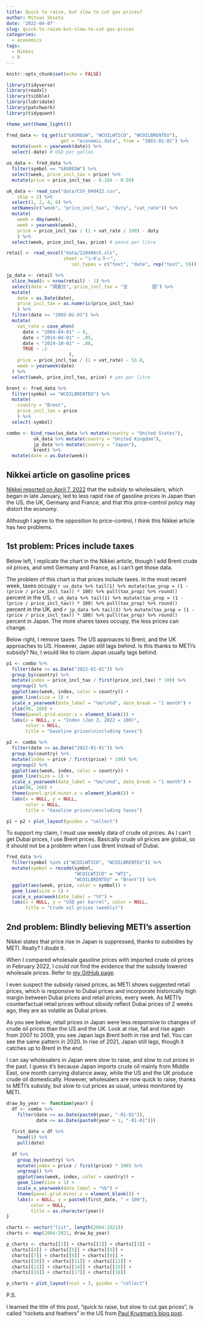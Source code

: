 ```yaml
---
title: Quick to raise, but slow to cut gas prices?
author: Mitsuo Shiota
date: '2022-04-07'
slug: quick-to-raise-but-slow-to-cut-gas-prices
categories:
  - economics
tags:
  - Nikkei
  - R
---
```


```r
knitr::opts_chunk$set(echo = FALSE)

library(tidyverse)
library(readxl)
library(tsibble)
library(lubridate)
library(patchwork)
library(tidyquant)

theme_set(theme_light())
```

```r

fred_data <- tq_get(c("GASREGW", "WCOILWTICO", "WCOILBRENTEU"),
                    get = "economic.data", from = "2003-01-01") %>% 
  mutate(week = yearweek(date)) %>% 
  select(-date) # USD per gallon

us_data <- fred_data %>% 
  filter(symbol == "GASREGW") %>% 
  select(week, price_incl_tax = price) %>% 
  mutate(price = price_incl_tax - 0.184 - 0.50)

uk_data <- read_csv("data/CSV_040422.csv", 
    skip = 2) %>% 
  select(1, 2, 4, 6) %>% 
  setNames(c("week", "price_incl_tax", "duty", "vat_rate")) %>% 
  mutate(
    week = dmy(week),
    week = yearweek(week),
    price = price_incl_tax / (1 + vat_rate / 100) - duty
    ) %>% 
  select(week, price_incl_tax, price) # pence per litre

retail <- read_excel("data/220406s5.xls", 
                     sheet = "レギュラー",
                        col_types = c("text", "date", rep("text", 59)))

jp_data <- retail %>% 
  slice_head(n = nrow(retail) - 1) %>% 
  select(date = "調査日", price_incl_tax = "全         国") %>% 
  mutate(
    date = as.Date(date),
    price_incl_tax = as.numeric(price_incl_tax)
    ) %>% 
  filter(date >= "2003-01-01") %>% 
  mutate(
    vat_rate = case_when(
      date < "2004-04-01" ~ 0,
      date < "2014-04-01" ~ .05,
      date < "2019-10-01" ~ .08,
      TRUE ~ .1
                       ),
    price = price_incl_tax / (1 + vat_rate) - 53.8,
    week = yearweek(date)
  ) %>% 
  select(week, price_incl_tax, price) # yen per litre

brent <- fred_data %>% 
  filter(symbol == "WCOILBRENTEU") %>% 
  mutate(
    country = "Brent",
    price_incl_tax = price
    ) %>% 
  select(-symbol)

combo <- bind_rows(us_data %>% mutate(country = "United States"),
          uk_data %>% mutate(country = "United Kingdom"),
          jp_data %>% mutate(country = "Japan"),
          brent) %>% 
  mutate(date = as.Date(week))

```

## Nikkei article on gasoline prices

[Nikkei reported on April 7, 2022](https://www.nikkei.com/article/DGXZQOUA022J80S2A400C2000000/) that the subsidy to wholesalers, which began in late January, led to less rapid rise of gasoline prices in Japan than the US, the UK, Germany and France, and that this price-control policy may distort the economy.

Although I agree to the opposition to price-control, I think this Nikkei article has two problems.

## 1st problem: Prices include taxes

Below left, I replicate the chart in the Nikkei article, though I add Brent crude oil prices, and omit Germany and France, as I can't get those data.

The problem of this chart is that prices include taxes. In the most recent week, taxes occupy `r us_data %>% tail(1) %>% mutate(tax_prop = (1 - (price / price_incl_tax)) * 100) %>% pull(tax_prop) %>% round()` percent in the US, `r uk_data %>% tail(1) %>% mutate(tax_prop = (1 - (price / price_incl_tax)) * 100) %>% pull(tax_prop) %>% round()` percent in the UK, and `r jp_data %>% tail(1) %>% mutate(tax_prop = (1 - (price / price_incl_tax)) * 100) %>% pull(tax_prop) %>% round()` percent in Japan. The more shares taxes occupy, the less prices can change.

Below right, I remove taxes. The US approaces to Brent, and the UK approaches to US. However, Japan still lags behind. Is this thanks to METI's subsidy? No, I would like to claim Japan usually lags behind.

```r

p1 <- combo %>% 
  filter(date >= as.Date("2022-01-01")) %>% 
  group_by(country) %>% 
  mutate(index = price_incl_tax / first(price_incl_tax) * 100) %>% 
  ungroup() %>% 
  ggplot(aes(week, index, color = country)) +
  geom_line(size = 1) +
  scale_x_yearweek(date_label = "%m/\n%d", date_break = "1 month") +
  ylim(90, 160) +
  theme(panel.grid.minor.x = element_blank()) +
  labs(x = NULL, y = "Index (Jan 3, 2022 = 100)",
       color = NULL,
       title = "Gasoline prices\nincluding taxes")

p2 <- combo %>% 
  filter(date >= as.Date("2022-01-01")) %>% 
  group_by(country) %>% 
  mutate(index = price / first(price) * 100) %>% 
  ungroup() %>% 
  ggplot(aes(week, index, color = country)) +
  geom_line(size = 1) +
  scale_x_yearweek(date_label = "%m/\n%d", date_break = "1 month") +
  ylim(90, 160) +
  theme(panel.grid.minor.x = element_blank()) +
  labs(x = NULL, y = NULL,
       color = NULL,
       title = "Gasoline prices\nexcluding taxes")

p1 + p2 + plot_layout(guides = "collect")
```

To support my claim, I must use weekly data of crude oil prices. As I can't get Dubai prices, I use Brent prices. Basically crude oil prices are global, so it should not be a problem when I use Brent instead of Dubai.

```r

fred_data %>% 
  filter(symbol %in% c("WCOILWTICO", "WCOILBRENTEU")) %>% 
  mutate(symbol = recode(symbol,
                         "WCOILWTICO" = "WTI",
                         "WCOILBRENTEU" = "Brent")) %>% 
  ggplot(aes(week, price, color = symbol)) +
  geom_line(size = 1) +
  scale_x_yearweek(date_label = "%Y") +
  labs(x = NULL, y = "USD per barrel", color = NULL,
       title = "Crude oil prices (weekly)")
```

## 2nd problem: Blindly believing METI's assertion

Nikkei states that price rise in Japan is suppressed, thanks to subsidies by METI. Really? I doubt it.

When I compared wholesale gasoline prices with imported crude oil prices in February 2022, I could not find the evidence that the subsidy lowered wholesale prices. Refer to [my GitHub page](https://github.com/mitsuoxv/jp-gasoline).

I even suspect the subsidy raised prices, as METI shows suggested retail prices, which is responsive to Dubai prices and incorporate historically high margin between Dubai prices and retail prices, every week. As METI's counterfactual retail prices without sibsidy reflect Dubai prices of 2 weeks ago, they are as volatile as Dubai prices.

As you see below, retail prices in Japan were less responsive to changes of crude oil prices than the US and the UK. Look at rise, fall and rise again from 2007 to 2009, you see Japan lags Brent both in rise and fall. You can see the same pattern in 2020. In rise of 2021, Japan still lags, though it catches up to Brent in the end.

I can say wholesalers in Japan were slow to raise, and slow to cut prices in the past. I guess it's because Japan imports crude oil mainly from Middle East, one month carrying distance away, while the US and the UK produce crude oil domestically. However, wholesalers are now quick to raise, thanks to METI's subsidy, but slow to cut prices as usual, unless monitored by METI.

```r

draw_by_year <- function(year) {
  df <- combo %>% 
    filter(date >= as.Date(paste0(year, "-01-01")),
           date <= as.Date(paste0(year + 1, "-01-01")))
  
  first_date = df %>% 
    head(1) %>% 
    pull(date)
  
  df %>% 
    group_by(country) %>% 
    mutate(index = price / first(price) * 100) %>% 
    ungroup() %>% 
    ggplot(aes(week, index, color = country)) +
    geom_line(size = 1) +
    scale_x_yearweek(date_label = "%b") +
    theme(panel.grid.minor.x = element_blank()) +
    labs(x = NULL, y = paste0(first_date, " = 100"),
         color = NULL,
         title = as.character(year))
}

charts <- vector("list", length(2004:2021))
charts <- map(2004:2021, draw_by_year)

p_charts <- charts[[1]] + charts[[2]] + charts[[3]] +
  charts[[4]] + charts[[5]] + charts[[6]] + 
  charts[[7]] + charts[[8]] + charts[[9]] + 
  charts[[10]] + charts[[11]] + charts[[12]] +
  charts[[13]] + charts[[14]] + charts[[15]] + 
  charts[[16]] + charts[[17]] + charts[[18]]

p_charts + plot_layout(ncol = 3, guides = "collect")

```

P.S.

I learned the title of this post, "quick to raise, but slow to cut gas prices", is called "rockets and feathers" in the US from [Paul Krugman's blog post](https://www.nytimes.com/2022/07/08/opinion/inflation-oil-biden-monopoly.html). 